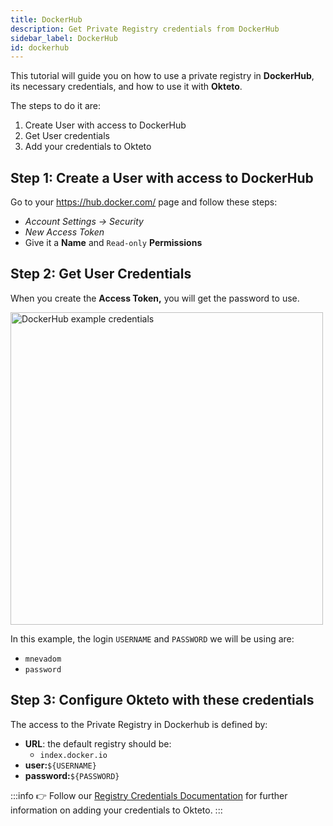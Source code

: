```yaml
---
title: DockerHub
description: Get Private Registry credentials from DockerHub 
sidebar_label: DockerHub
id: dockerhub
---
```



This tutorial will guide you on how to use a private registry in **DockerHub**, its necessary credentials, and how to use it with **Okteto**. 

The steps to do it are: 

1. Create User with access to DockerHub
1. Get User credentials
1. Add your credentials to Okteto

## Step 1: Create a User with access to DockerHub

Go to your https://hub.docker.com/ page and follow these steps: 

- *Account Settings → Security*
- *New Access Token*
- Give it a **Name** and `Read-only` **Permissions**

## Step 2: Get User Credentials

When you create the **Access Token,** you will get the password to use. 

<p align="left">
  <Image
    src={require("@site/static/img/credsexampledocker.png").default}
    alt="DockerHub example credentials"
    width="500"
  />
</p>

In this example, the login `USERNAME` and `PASSWORD` we will be using are:
- `mnevadom`
- `password`

## Step 3: Configure Okteto with these credentials

The access to the Private Registry in Dockerhub is defined by: 

- **URL**: the default registry should be:
    - `index.docker.io`
- **user:**`${USERNAME}`
- **password:**`${PASSWORD}`

:::info
👉 Follow our [Registry Credentials Documentation](admin/registry-credentials/index.mdx) for further information on adding your credentials to Okteto.
:::